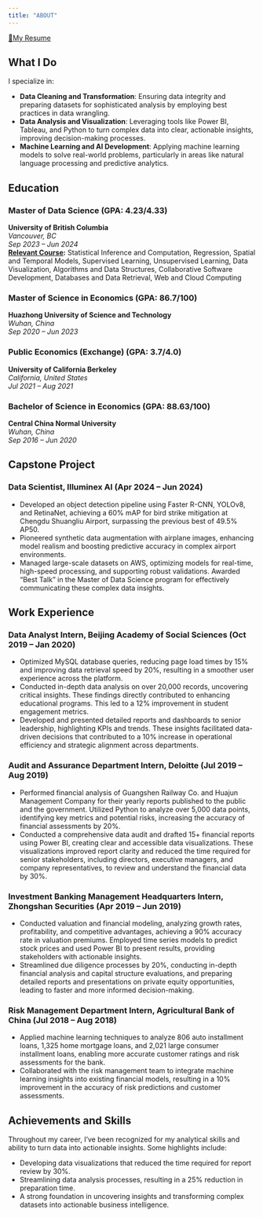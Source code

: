```yaml
---
title: "ABOUT"
---
```

<div class="center-link">
  [📃My Resume](resume.pdf)
</div>

## What I Do

I specialize in:

- **Data Cleaning and Transformation**: Ensuring data integrity and preparing datasets for sophisticated analysis by employing best practices in data wrangling.
- **Data Analysis and Visualization**: Leveraging tools like Power BI, Tableau, and Python to turn complex data into clear, actionable insights, improving decision-making processes.
- **Machine Learning and AI Development**: Applying machine learning models to solve real-world problems, particularly in areas like natural language processing and predictive analytics.

## Education
### Master of Data Science (GPA: 4.23/4.33)
**University of British Columbia**  
*Vancouver, BC*  
*Sep 2023 – Jun 2024*  
**[Relevant Course](https://ubc-mds.github.io/descriptions/):** Statistical Inference and Computation, Regression, Spatial and Temporal Models,  Supervised Learning, Unsupervised Learning, Data Visualization, Algorithms and Data Structures, Collaborative Software Development, Databases and Data Retrieval, Web and Cloud Computing


### Master of Science in Economics (GPA: 86.7/100)
**Huazhong University of Science and Technology**  
*Wuhan, China*  
*Sep 2020 – Jun 2023*


### Public Economics (Exchange) (GPA: 3.7/4.0)
**University of California Berkeley**  
*California, United States*  
*Jul 2021 – Aug 2021*


### Bachelor of Science in Economics (GPA: 88.63/100)
**Central China Normal University**  
*Wuhan, China*  
*Sep 2016 – Jun 2020*

## Capstone Project

### Data Scientist, Illuminex AI (Apr 2024 – Jun 2024)
- Developed an object detection pipeline using Faster R-CNN, YOLOv8, and RetinaNet, achieving a 60% mAP for bird strike mitigation at Chengdu Shuangliu Airport, surpassing the previous best of 49.5% AP50.
- Pioneered synthetic data augmentation with airplane images, enhancing model realism and boosting predictive accuracy in complex airport environments.
- Managed large-scale datasets on AWS, optimizing models for real-time, high-speed processing, and supporting robust validations. Awarded “Best Talk” in the Master of Data Science program for effectively communicating these complex data insights.
  

## Work Experience

### Data Analyst Intern, Beijing Academy of Social Sciences (Oct 2019 – Jan 2020)
- Optimized MySQL database queries, reducing page load times by 15% and improving data retrieval speed by 20%, resulting in a smoother user experience across the platform.
- Conducted in-depth data analysis on over 20,000 records, uncovering critical insights. These findings directly contributed to enhancing educational programs. This led to a 12% improvement in student engagement metrics.
- Developed and presented detailed reports and dashboards to senior leadership, highlighting KPIs and trends. These insights facilitated data-driven decisions that contributed to a 10% increase in operational efficiency and strategic alignment across departments.


### Audit and Assurance Department Intern, Deloitte (Jul 2019 – Aug 2019)
- Performed financial analysis of Guangshen Railway Co. and Huajun Management Company for their yearly reports published to the public and the government. Utilized Python to analyze over 5,000 data points, identifying key metrics and potential risks, increasing the accuracy of financial assessments by 20%.
- Conducted a comprehensive data audit and drafted 15+ financial reports using Power BI, creating clear and accessible data visualizations. These visualizations improved report clarity and reduced the time required for senior stakeholders, including directors, executive managers, and company representatives, to review and understand the financial data by 30%.


### Investment Banking Management Headquarters Intern, Zhongshan Securities (Apr 2019 – Jun 2019)
- Conducted valuation and financial modeling, analyzing growth rates, profitability, and competitive advantages, achieving a 90% accuracy rate in valuation premiums. Employed time series models to predict stock prices and used Power BI to present results, providing stakeholders with actionable insights.
- Streamlined due diligence processes by 20%, conducting in-depth financial analysis and capital structure evaluations, and preparing detailed reports and presentations on private equity opportunities, leading to faster and more informed decision-making.

### Risk Management Department Intern, Agricultural Bank of China (Jul 2018 – Aug 2018)
- Applied machine learning techniques to analyze 806 auto installment loans, 1,325 home mortgage loans, and 2,021 large consumer installment loans, enabling more accurate customer ratings and risk assessments for the bank.
- Collaborated with the risk management team to integrate machine learning insights into existing financial models, resulting in a 10% improvement in the accuracy of risk predictions and customer assessments. 


## Achievements and Skills

Throughout my career, I've been recognized for my analytical skills and ability to turn data into actionable insights. Some highlights include:

- Developing data visualizations that reduced the time required for report review by 30%.
- Streamlining data analysis processes, resulting in a 25% reduction in preparation time.
- A strong foundation in uncovering insights and transforming complex datasets into actionable business intelligence.

